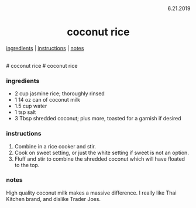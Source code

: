 <p align="right">6.21.2019</p>

<h1 align="center">coconut rice</h1>

<div align="center">
  <a href="#ingredients">ingredients</a> | 
  <a href="#instructions">instructions</a> | 
  <a href="#notes">notes</a>
</div>
<br>
# coconut rice
# coconut rice

### ingredients
- 2 cup jasmine rice; thoroughly rinsed
- 1 14 oz can of coconut milk
- 1.5 cup water
- 1 tsp salt
- 3 Tbsp shredded coconut; plus more, toasted for a garnish if desired

### instructions
1. Combine in a rice cooker and stir.
2. Cook on sweet setting, or just the white setting if sweet is not an option.
3. Fluff and stir to combine the shredded coconut which will have floated to the top.

### notes
High quality coconut milk makes a massive difference.  I really like Thai Kitchen brand, and dislike Trader Joes.
